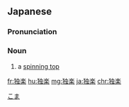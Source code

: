 ==Japanese==
{{wikipedia|lang=ja}}
{{ja-kanjitab|yomi=irr|sort=こま|こ|ま}}

===Pronunciation===
{{ja-pron|acc=a|こま|y=i}}

===Noun===
{{ja-noun|こま}}

# a [[spinning top]]

[[Category:ja:Toys|こま]]
[[fr:独楽]]
[[hu:独楽]]
[[mg:独楽]]
[[ja:独楽]]
[[chr:独楽]]